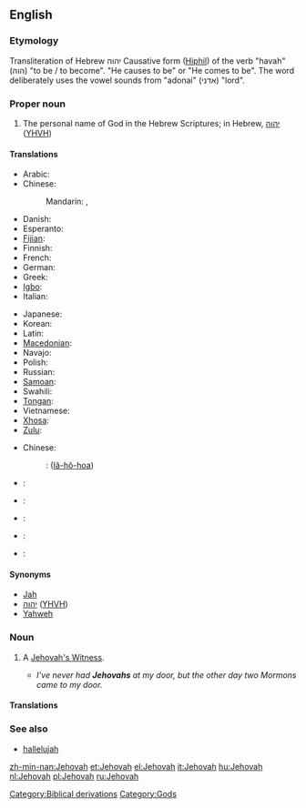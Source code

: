 ==English==

===Etymology===
Transliteration of Hebrew יהוה Causative form ([[Hiphil]]) of the verb "havah" (הוה) "to be / to become". "He causes to be" or "He comes to be".  The word deliberately uses the vowel sounds from "adonai" (אדני) "lord".

===Proper noun===
{{en-proper noun}}

# {{religion}} The personal name of God in the Hebrew Scriptures; in Hebrew, [[יהוה]] ([[YHVH]])

====Translations====
{{trans-top|name of God}}
* Arabic: {{t|ar|يهوه|m|tr=yáhwa|sc=Arab}}
* Chinese:
*: Mandarin: {{t-|cmn|耶和華|sc=Hani}}, {{t-|cmn|耶和华|tr=Yēhéhuá|sc=Hani}}
* Danish: {{t-|da|Jehova}}
* Esperanto: {{t|eo|Jehovo|xs=Esperanto}}
* [[Fijian]]: {{t|fj|Jiova |xs=Fijian}}
* Finnish: {{t-|fi|Jehova}}
* French: {{t|fr|Jéhovah }}
* German: {{t+|de|Jehova}}
* Greek: {{t+|el|Ιεχωβά|m|tr=Iechová}}
* [[Igbo]]: {{tø|ig|Jehova }}
* Italian: {{t+|it|Geova}}
{{trans-mid}}
* Japanese: {{t|ja|エホバ|tr=Ehoba|sc=Jpan}}
* Korean: {{t|ko|여호와|tr=Yeohowa|sc=Kore}}
* Latin: {{t-|la|Iehova}}
* [[Macedonian]]: {{t|mk|Јехова|m|tr=Jehóva}}
* Navajo: {{tø|nv|Jiihóvah}}
* Polish: {{t|pl|Jehowa|m}}
* Russian: {{t|ru|Иегова|m|tr=Ijegóva}}
* [[Samoan]]: {{t|sm|Ieova |xs=Samoan}}
* Swahili: {{t|sw|Yehova |xs=Swahili}}
* [[Tongan]]: {{tø|to|Jihova |xs=Tongan}}
* Vietnamese: {{t|vi|Giê-hô-va}}
* [[Xhosa]]: {{t|xh|uYehova |xs=Xhosa}}
* [[Zulu]]: {{t|zu|uJehova |xs=Zulu}}
{{trans-bottom}}

{{checktrans-top}}
* Chinese:
*: {{ttbc|Min Nan}}: {{zh-ts|耶和華|耶和华}} ([[Iâ-hô-hoa]])
* {{ttbc|French}}: {{t+|fr|Jéhovah}}
* {{ttbc|Hebrew}}: {{t+|he|יהוה}}
{{trans-mid}}
* {{ttbc|Latin}}: {{t-|la|Iehova}}
* {{ttbc|Slovak}}: {{t-|sk|Jehova|m}}
* {{ttbc|Spanish}}: {{t+|es|Jehová|m}}
{{trans-bottom}}

====Synonyms====
* [[Jah]]
* [[יהוה]] ([[YHVH]])
* [[Yahweh]]

===Noun===
{{en-noun}}

# {{informal}} A [[Jehovah's Witness]].
#* ''I've never had '''Jehovahs''' at my door, but the other day two Mormons came to my door.''

====Translations====
{{trans-see|Jehovah's Witness}}

===See also===
* [[hallelujah]]

[[Category:Biblical derivations]]
[[Category:Gods]]

[[zh-min-nan:Jehovah]]
[[et:Jehovah]]
[[el:Jehovah]]
[[it:Jehovah]]
[[hu:Jehovah]]
[[nl:Jehovah]]
[[pl:Jehovah]]
[[ru:Jehovah]]